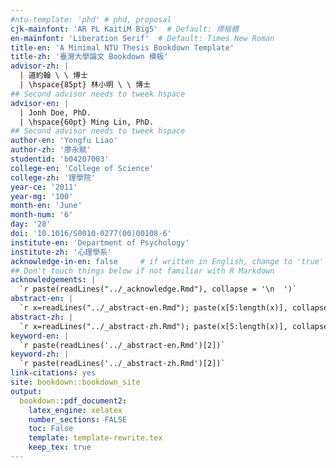 ```yaml
--- 
#ntu-template: 'phd' # phd, proposal
cjk-mainfont: 'AR PL KaitiM Big5'  # Default: 標楷體
en-mainfont: 'Liberation Serif'  # Default: Times New Roman 
title-en: 'A Minimal NTU Thesis Bookdown Template'
title-zh: '臺灣大學論文 Bookdown 模板'
advisor-zh: |
  | 道約翰 \ \ 博士
  | \hspace{85pt} 林小明 \ \ 博士
## Second advisor needs to tweek hspace
advisor-en: |
  | Jonh Doe, PhD.
  | \hspace{60pt} Ming Lin, PhD.
## Second advisor needs to tweek hspace
author-en: 'Yongfu Liao'
author-zh: '廖永賦'
studentid: 'b04207003'
college-en: 'College of Science'
college-zh: '理學院'
year-ce: '2011'
year-mg: '100'
month-en: 'June'
month-num: '6'
day: '28'
doi: '10.1016/S0010-0277(00)00108-6'
institute-en: 'Department of Psychology'
institute-zh: '心理學系'
acknowledge-in-en: false     # if written in English, change to 'true'
## Don't touch things below if not familiar with R Markdown
acknowledgements: |
  `r paste(readLines("../_acknowledge.Rmd"), collapse = '\n  ')`
abstract-en: |
  `r x=readLines("../_abstract-en.Rmd"); paste(x[5:length(x)], collapse = '\n  ')`
abstract-zh: |
  `r x=readLines("../_abstract-zh.Rmd"); paste(x[5:length(x)], collapse = '\n  ')`
keyword-en: |
  `r paste(readLines('../_abstract-en.Rmd')[2])`
keyword-zh: |
  `r paste(readLines('../_abstract-zh.Rmd')[2])`
link-citations: yes
site: bookdown::bookdown_site
output:
  bookdown::pdf_document2:
    latex_engine: xelatex
    number_sections: FALSE
    toc: False
    template: template-rewrite.tex
    keep_tex: true
---
```

